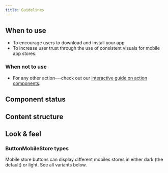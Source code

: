 ```yaml
---
title: Guidelines
---
```


<ReactExample />

## When to use

- To encourage users to download and install your app.
- To increase user trust through the use of consistent visuals for mobile app stores.

### When not to use

- For any other action---check out our [interactive guide on action components](/guides/using-button-type-components/).

## Component status

<ComponentStatus component="ButtonMobileStore" />

## Content structure

<FigmaFile
  file="4QJZqvBvRrLu6t9mwObCkA"
  node="762%3A320"
  alt="Store link image: visually presents the store."
/>

## Look & feel

### ButtonMobileStore types

Mobile store buttons can display different mobiles stores
in either dark (the default) or light.
See all variants below.

<ReactExample name="ButtonMobileStore types" />
